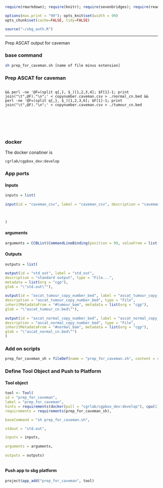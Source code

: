 
```r
require(rmarkdown); require(knitr); require(sevenbridges); require(readr)

options(max.print = "99"); opts_knit$set(width = 99)
opts_chunk$set(cache=FALSE, tidy=FALSE)

source("~/sbg_auth.R")

```

<hr>

Prep ASCAT output for caveman

### base command

```sh

sh prep_for_caveman.sh [name of file minus extension]

```


### Prep ASCAT for caveman

```

&& perl -ne '@F=(split q{,}, $_)[1,2,3,4]; $F[1]-1; print join("\t",@F)."\n";' < copynumber.caveman.csv > ./normal_cn.bed && perl -ne '@F=(split q{,}, $_)[1,2,3,6]; $F[1]-1; print join("\t",@F)."\n";' < copynumber.caveman.csv > ./tumour_cn.bed

```


<br><br><br><br>

### docker 

The docker conatiner is

``` cgrlab/cgpbox_dev:develop ```


### App ports {.tabset .tabset-fade .tabset-tabs}

#### Inputs

```r

inputs = list(
  
input(id = "caveman_csv", label = "caveman_csv", description = "caveman_csv", type = "File", position = 1)
  


)

```


#### arguments

```r

arguments = CCBList(CommandLineBinding(position = 99, valueFrom = list("\"&& ls -lR\"")))

```

#### Outputs

```r

outputs = list(

output(id = "std_out", label = "std_out", 
description = "standard output", type = "File...",
metadata = list(org = "cgp"),
glob = "\"std.out\""),
  
output(id = "ascat_tumour_copy_number_bed", label = "ascat_tumour_copy_number_bed", 
description = "ascat_tumour_copy_number_bed", type = "File",
inheritMetadataFrom = "#tumour_bam", metadata = list(org = "cgp"),
glob = "\"ascat_tumour_cn.bed\""),
  
output(id = "ascat_normal_copy_number_bed", label = "ascat_normal_copy_number_bed", 
description = "ascat_normal_copy_number_bed", type = "File",
inheritMetadataFrom = "#normal_bam", metadata = list(org = "cgp"),
glob = "\"ascat_normal_cn.bed\"")
)


```

### Add on scripts {.tabset .tabset-fade .tabset-tabs}

```r

prep_for_caveman_sh = fileDef(name = "prep_for_caveman.sh", content = read_file("prep_for_caveman.sh"))

```

### Define Tool Object and Push to Platform {.tabset .tabset-fade .tabset-tabs}
  
#### Tool object

```r

tool <- Tool(
id = "prep_for_caveman", 
label = "prep_for_caveman",
hints = requirements(docker(pull = "cgrlab/cgpbox_dev:develop"), cpu(1), mem(1000)),
requirements = requirements(prep_for_caveman_sh),

baseCommand = "sh prep_for_caveman.sh",

stdout = "std.out",

inputs = inputs,
  
arguments = arguments,
  
outputs = outputs)



```

#### Push app to sbg platform

```r

project$app_add("prep_for_caveman", tool)


```
